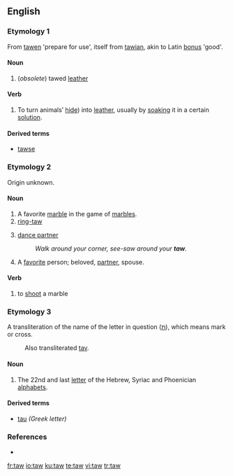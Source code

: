 {{see|Taw}}
==English==

===Etymology 1===
From {{ME.}} [[tawen]] 'prepare for use', itself from {{OE.}} [[tawian]], akin to Latin [[bonus]] 'good'.

====Noun====
{{en-noun}}

# (''obsolete'') tawed [[leather]]

====Verb====
{{en-verb}}

# {{transitive}} To turn animals’ [[hide]]) into [[leather]], usually by [[soak]]ing it in a certain [[solution]].

====Derived terms====
* [[tawse]]

===Etymology 2===
Origin unknown.

====Noun====
{{en-noun}}

# A favorite [[marble]] in the game of [[marbles]].
# [[ring-taw]]
# {{context|square dancing}} [[dance partner]]
#: ''Walk around your corner, see-saw around your '''taw'''.''
# A [[favorite]] person; beloved, [[partner]], spouse.

====Verb====
# to [[shoot]] a marble

===Etymology 3===
A transliteration of the {{He.}} name of the letter in question ([[ת]]), which means mark or cross. 
:Also transliterated [[tav]].

====Noun====
{{en-noun}}

# The 22nd and last [[letter]] of the Hebrew, Syriac and Phoenician [[alphabet]]s.

====Derived terms====
* [[tau]] ''(Greek letter)''

===References===
* {{R:Websters}}

[[fr:taw]]
[[io:taw]]
[[ku:taw]]
[[te:taw]]
[[vi:taw]]
[[tr:taw]]
